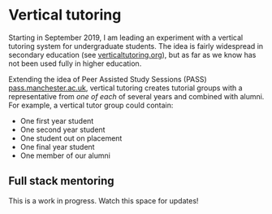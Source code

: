 # Vertical tutoring

Starting in September 2019, I am leading an experiment with a vertical tutoring system for undergraduate students. The idea is fairly widespread in secondary education (see [verticaltutoring.org](https://www.verticaltutoring.org/)), but as far as we know has not been used fully in higher education.

Extending the idea of Peer Assisted Study Sessions (PASS) [pass.manchester.ac.uk](http://www.pass.manchester.ac.uk), vertical tutoring creates tutorial groups with a representative from _one of each_ of several years and combined with alumni. For example, a vertical tutor group could contain:

* One first year student
* One second year student
* One student out on placement
* One final year student
* One member of our alumni  

## Full stack mentoring
This is a work in progress. Watch this space for updates!

